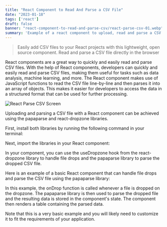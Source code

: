 ```yaml
---
title: "React Component to Read And Parse a CSV File"
date: "2023-01-18"
tags: ['react']
draft: false
banner: "react-component-to-read-and-parse-csv/react-parse-csv-01.webp"
summary: 'Example of a react component to upload, read and parse a CSV file.'
---
```


>Easily add CSV files to your React projects with this lightweight, open source component. Read and parse a CSV file directly in the browser

React components are a great way to quickly and easily read and parse CSV files. With the help of React components, developers can quickly and easily read and parse CSV files, making them useful for tasks such as data analysis, machine learning, and more. The React component makes use of JavaScript functions to read the CSV file line-by-line and then parses it into an array of objects. This makes it easier for developers to access the data in a structured format that can be used for further processing.

<ImageCard>
    <Image className="rounded-lg" src="/static/images/react-component-to-read-and-parse-csv/react-parse-csv-01.webp" alt="React Parse CSV Screen" width={700} height={284} />
</ImageCard>

Uploading and parsing a CSV file with a React component can be achieved using the papaparse and react-dropzone libraries.

First, install both libraries by running the following command in your terminal:

Next, import the libraries in your React component:

In your component, you can use the useDropzone hook from the react-dropzone library to handle file drops and the papaparse library to parse the dropped CSV file.

Here is an example of a basic React component that can handle file drops and parse the CSV file using the papaparse library:

In this example, the onDrop function is called whenever a file is dropped on the dropzone. The papaparse library is then used to parse the dropped file and the resulting data is stored in the component's state. The component then renders a table containing the parsed data.

Note that this is a very basic example and you will likely need to customize it to fit the requirements of your application.
